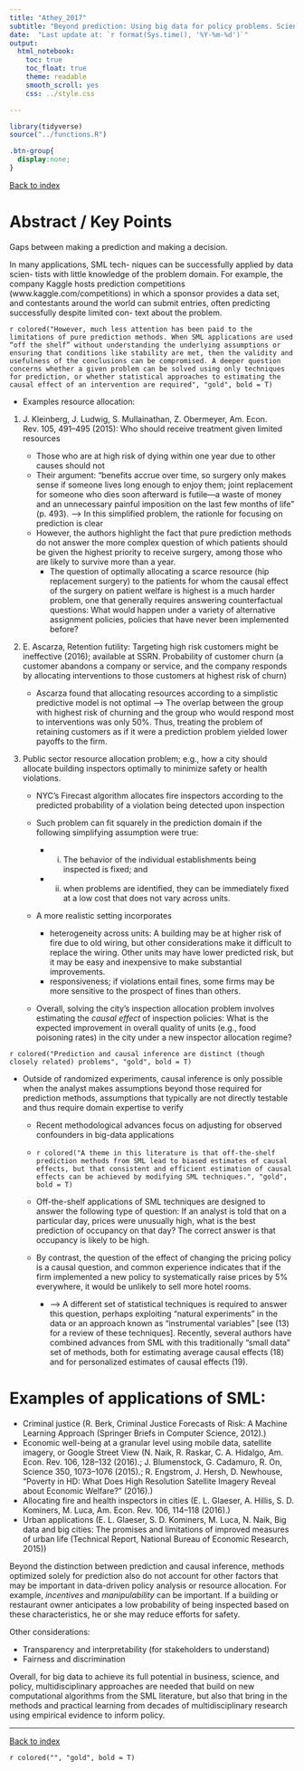 ```yaml
---
title: "Athey_2017"
subtitle: "Beyond prediction: Using big data for policy problems. Science, 355(6324), 483–485. https://doi.org/10.1126/science.aal4321"
date:  "Last update at: `r format(Sys.time(), '%Y-%m-%d')`"
output: 
  html_notebook:
    toc: true
    toc_float: true
    theme: readable
    smooth_scroll: yes
    css: ../style.css

---
```


```r
library(tidyverse)
source("../functions.R")
```

```css
.btn-group{
  display:none;
}
```

[Back to index](../index.nb.html)

# Abstract / Key Points

Gaps between making a prediction and making a decision. 

In many applications, SML tech- niques can be successfully applied by data scien- tists with little knowledge of the problem domain. For example, the company Kaggle hosts prediction competitions (www.kaggle.com/competitions) in which a sponsor provides a data set, and contestants around the world can submit entries, often predicting successfully despite limited con- text about the problem.

`r colored("However, much less attention has been paid to the limitations of pure prediction methods. When SML applications are used “off the shelf” without understanding the underlying assumptions or ensuring that conditions like stability are met, then the validity and usefulness of the conclusions can be compromised. A deeper question concerns whether a given problem can be solved using only techniques for prediction, or whether statistical approaches to estimating the causal effect of an intervention are required", "gold", bold = T)` 

  - Examples resource allocation: 
  
  1. J. Kleinberg, J. Ludwig, S. Mullainathan, Z. Obermeyer, Am. Econ. Rev. 105, 491–495 (2015): Who should receive treatment given limited resources
    
      - Those who are at high risk of dying within one year due to other causes should not 
      - Their argument: “benefits accrue over time, so surgery only makes sense if someone lives long enough to enjoy them; joint replacement for someone who dies soon afterward is futile—a waste of money and an unnecessary painful imposition on the last few months of life” (p. 493). ---> In this simplified problem, the rationle for focusing on prediction is clear 
      - However, the authors highlight the fact that pure prediction methods do not answer the more complex question of which patients should be given the highest priority to receive surgery, among those who are likely to survive more than a year. 
        - The question of optimally allocating a scarce resource (hip replacement surgery) to the patients for whom the causal effect of the surgery on patient welfare is highest is a much harder problem, one that generally requires answering counterfactual questions: What would happen under a variety of alternative assignment policies, policies that have never been implemented before?
  
  2. E. Ascarza, Retention futility: Targeting high risk customers might be ineffective (2016); available at SSRN. Probability of customer churn (a customer abandons a company or service, and the company responds by allocating interventions to those customers at highest risk of churn)
  
      - Ascarza found that allocating resources according to a simplistic predictive model is not optimal ---> The overlap between the group with highest risk of churning and the group who would respond most to interventions was only 50%. Thus, treating the problem of retaining customers as if it were a prediction problem yielded lower payoffs to the firm.
  
  3. Public sector resource allocation problem; e.g., how a city should allocate building inspectors optimally to minimize safety or health violations. 
    
      - NYC's Firecast algorithm allocates fire inspectors according to the predicted probability of a violation being detected upon inspection 
      - Such problem can fit squarely in the prediction domain if the following simplifying assumption were true: 
        
        -  (i) The behavior of the individual establishments being inspected is fixed; and 
        - (ii) when problems are identified, they can be immediately fixed at a low cost that does not vary across units.
      
      - A more realistic setting incorporates 
        - heterogeneity across units: A building may be at higher risk of fire due to old wiring, but other considerations make it difficult to replace the wiring. Other units may have lower predicted risk, but it may be easy and inexpensive to make substantial improvements. 
        - responsiveness; if violations entail fines, some firms may be more sensitive to the prospect of fines than others. 
      
      - Overall, solving the city’s inspection allocation problem involves estimating the *causal effect* of inspection policies: What is the expected improvement in overall quality of units (e.g., food poisoning rates) in the city under a new inspector allocation regime?
      
`r colored("Prediction and causal inference are distinct (though closely related) problems", "gold", bold = T)`
  
  - Outside of randomized experiments, causal inference is only possible when the analyst makes assumptions beyond those required for prediction methods, assumptions that typically are not directly testable and thus require domain expertise to verify
  
    - Recent methodological advances focus on adjusting for observed confounders in big-data applications
    - `r colored("A theme in this literature is that off-the-shelf prediction methods from SML lead to biased estimates of causal effects, but that consistent and efficient estimation of causal effects can be achieved by modifying SML techniques.", "gold", bold = T)`
    - Off-the-shelf applications of SML techniques are designed to answer the following type of question: If an analyst is told that on a particular day, prices were unusually high, what is the best prediction of occupancy on that day? The correct answer is that occupancy is likely to be high.
    - By contrast, the question of the effect of changing the pricing policy is a causal question, and common experience indicates that if the firm implemented a new policy to systematically raise prices by 5% everywhere, it would be unlikely to sell more hotel rooms. 
      
      - ---> A different set of statistical techniques is required to answer this question, perhaps exploiting “natural experiments” in the data or an approach known as “instrumental variables” [see (13) for a review of these techniques]. Recently, several authors have combined advances from SML with this traditionally “small data” set of methods, both for estimating average causal effects (18) and for personalized estimates of causal effects (19).
    
# Examples of applications of SML:

  - Criminal justice (R. Berk, Criminal Justice Forecasts of Risk: A Machine Learning Approach (Springer Briefs in Computer Science, 2012).)
  - Economic well-being at a granular level using mobile data, satellite imagery, or Google Street View  (N. Naik, R. Raskar, C. A. Hidalgo, Am. Econ. Rev. 106, 128–132 (2016).; J. Blumenstock, G. Cadamuro, R. On, Science 350, 1073–1076 (2015).; R. Engstrom, J. Hersh, D. Newhouse, “Poverty in HD: What Does High Resolution Satellite Imagery Reveal about Economic Welfare?” (2016).)
  - Allocating fire and health inspectors in cities (E. L. Glaeser, A. Hillis, S. D. Kominers, M. Luca, Am. Econ. Rev.
106, 114–118 (2016).)
  - Urban applications (E. L. Glaeser, S. D. Kominers, M. Luca, N. Naik, Big data and big cities: The promises and limitations of improved measures of urban life (Technical Report, National Bureau of Economic Research, 2015))


Beyond the distinction between prediction and causal inference, methods optimized solely for prediction also do not account for other factors that may be important in data-driven policy analysis or resource allocation. For example, *incentives* and *manipulability* can be important. If a building or restaurant owner anticipates a low probability of being inspected based on these characteristics, he or she may reduce efforts for safety.

Other considerations: 

  - Transparency and interpretability (for stakeholders to understand)
  - Fairness and discrimination

Overall, for big data to achieve its full potential in business, science, and policy, multidisciplinary approaches are needed that build on new computational algorithms from the SML literature, but also that bring in the methods and practical learning from decades of multidisciplinary research using empirical evidence to inform policy. 

-----
[Back to index](../index.nb.html)


`r colored("", "gold", bold = T)`















  

